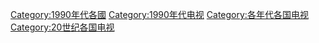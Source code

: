 [[Category:1990年代各國|Category:1990年代各國]]
[[Category:1990年代电视|Category:1990年代电视]]
[[Category:各年代各国电视|Category:各年代各国电视]]
[[Category:20世纪各国电视|Category:20世纪各国电视]]